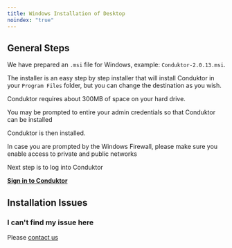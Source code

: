 ```yaml
---
title: Windows Installation of Desktop
noindex: "true"
---
```


## General Steps

We have prepared an `.msi` file for Windows, example: `Conduktor-2.0.13.msi`.

The installer is an easy step by step installer that will install Conduktor in your `Program Files` folder, but you can change the destination as you wish.

Conduktor requires about 300MB of space on your hard drive.

You may be prompted to entire your admin credentials so that Conduktor can be installed

Conduktor is then installed.

In case you are prompted by the Windows Firewall, please make sure you enable access to private and public networks

Next step is to log into Conduktor

**[Sign in to Conduktor](/desktop/conduktor-first-steps/sign-in/)**

## Installation Issues

### I can't find my issue here

Please [contact us](https://www.conduktor.io/contact)
